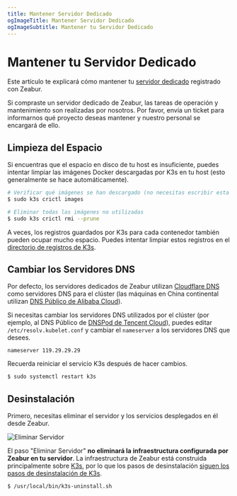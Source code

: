 ```yaml
---
title: Mantener Servidor Dedicado
ogImageTitle: Mantener Servidor Dedicado
ogImageSubtitle: Mantener tu Servidor Dedicado
---
```



# Mantener tu Servidor Dedicado

Este artículo te explicará cómo mantener tu [servidor dedicado](../dedicated-server) registrado con Zeabur.

<Callout>
    Si compraste un servidor dedicado de Zeabur, las tareas de operación y mantenimiento son realizadas por nosotros.
    Por favor, envía un ticket para informarnos qué proyecto deseas mantener y nuestro personal se encargará de ello.
</Callout>

## Limpieza del Espacio

Si encuentras que el espacio en disco de tu host es insuficiente, puedes intentar limpiar las imágenes Docker descargadas por K3s en tu host (esto generalmente se hace automáticamente).

```bash
# Verificar qué imágenes se han descargado (no necesitas escribir esta línea)
$ sudo k3s crictl images

# Eliminar todas las imágenes no utilizadas
$ sudo k3s crictl rmi --prune
```

A veces, los registros guardados por K3s para cada contenedor también pueden ocupar mucho espacio. Puedes intentar limpiar estos registros en el [directorio de registros de K3s](https://docs.k3s.io/faq#where-are-the-k3s-logs).

## Cambiar los Servidores DNS

Por defecto, los servidores dedicados de Zeabur utilizan [Cloudflare DNS](https://1.1.1.1/) como servidores DNS para el clúster (las máquinas en China continental utilizan [DNS Público de Alibaba Cloud](https://www.alidns.com/)).

Si necesitas cambiar los servidores DNS utilizados por el clúster (por ejemplo, al DNS Público de [DNSPod de Tencent Cloud](https://www.dnspod.cn/products/publicdns)), puedes editar `/etc/resolv.kubelet.conf` y cambiar el `nameserver` a los servidores DNS que desees.

```
nameserver 119.29.29.29
```

Recuerda reiniciar el servicio K3s después de hacer cambios.

```bash
$ sudo systemctl restart k3s
```

## Desinstalación

Primero, necesitas eliminar el servidor y los servicios desplegados en él desde Zeabur.

![Eliminar Servidor](/dedicated-server/remove-server.webp)

El paso "Eliminar Servidor" **no eliminará la infraestructura configurada por Zeabur en tu servidor**. La infraestructura de Zeabur está construida principalmente sobre [K3s](https://k3s.io/), por lo que los pasos de desinstalación [siguen los pasos de desinstalación de K3s](https://docs.k3s.io/installation/uninstall).

```bash
$ /usr/local/bin/k3s-uninstall.sh
```
